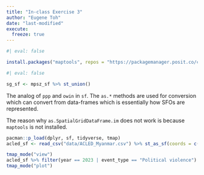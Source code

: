 ```yaml
---
title: "In-class Exercise 3"
author: "Eugene Toh"
date: "last-modified"
execute:
  freeze: true
---
```


```r
#| eval: false

install.packages("maptools", repos = "https://packagemanager.posit.co/cran/2023-10-13")
```

```r
#| eval: false

sg_sf <- mpsz_sf %>% st_union()
```

The analog of `ppp` and `owin` in `sf`. The `as.*` methods are used for conversion which can convert from data-frames which is essentially how SFOs are represented.

The reason why `as.SpatialGridDataFrame.im` does not work is because `maptools` is not installed.

```r
pacman::p_load(dplyr, sf, tidyverse, tmap)
acled_sf <- read_csv("data/ACLED_Myanmar.csv") %>% st_as_sf(coords = c("longitude", "latitude"), crs = 4326) %>% st_transform(crs = 32647) %>% mutate(event_date = dmy(event_date))
```

```r
tmap_mode("view")
acled_sf %>% filter(year == 2023 | event_type == "Political violence") %>% tm_shape() + tm_dots()
tmap_mode("plot")
```
